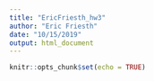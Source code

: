 ---
title: "EricFriesth_hw3"
author: "Eric Friesth"
date: "10/15/2019"
output: html_document
---

```{r setup, include=FALSE}
knitr::opts_chunk$set(echo = TRUE)
```

